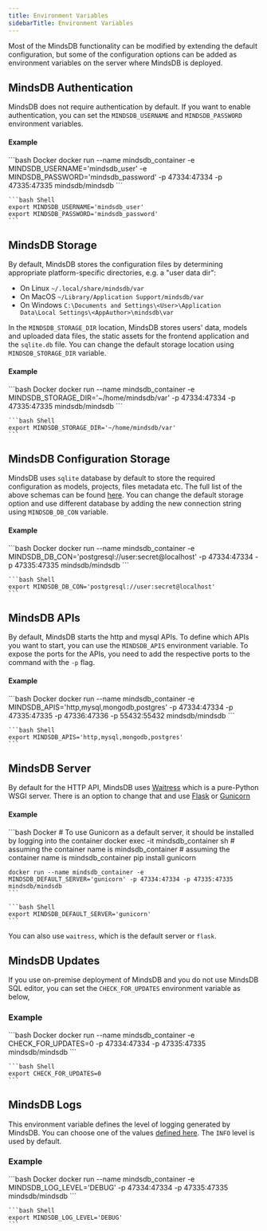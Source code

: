 ```yaml
---
title: Environment Variables
sidebarTitle: Environment Variables
---
```


Most of the MindsDB functionality can be modified by extending the default configuration, but some of the configuration options 
can be added as environment variables on the server where MindsDB is deployed.

## MindsDB Authentication

MindsDB does not require authentication by default. If you want to enable authentication, you can set the `MINDSDB_USERNAME` and `MINDSDB_PASSWORD` environment variables.

#### Example

<CodeGroup>
    ```bash Docker
    docker run --name mindsdb_container -e MINDSDB_USERNAME='mindsdb_user' -e MINDSDB_PASSWORD='mindsdb_password' -p 47334:47334 -p 47335:47335 mindsdb/mindsdb
    ```

    ```bash Shell
    export MINDSDB_USERNAME='mindsdb_user'
    export MINDSDB_PASSWORD='mindsdb_password'
    ```
</CodeGroup>

## MindsDB Storage 

By default, MindsDB stores the configuration files by determining appropriate platform-specific directories, e.g. a "user data dir": 

* On Linux `~/.local/share/mindsdb/var`
* On MacOS `~/Library/Application Support/mindsdb/var`
* On Windows `C:\Documents and Settings\<User>\Application Data\Local Settings\<AppAuthor>\mindsdb\var`

In the `MINDSDB_STORAGE_DIR` location, MindsDB stores users' data, models and uploaded data files, the static assets for the frontend application and the 
`sqlite.db` file. 
You can change the default storage location using `MINDSDB_STORAGE_DIR` variable.

#### Example

<CodeGroup>
    ```bash Docker
    docker run --name mindsdb_container -e MINDSDB_STORAGE_DIR='~/home/mindsdb/var' -p 47334:47334 -p 47335:47335 mindsdb/mindsdb
    ```

    ```bash Shell
    export MINDSDB_STORAGE_DIR='~/home/mindsdb/var'
    ```
</CodeGroup>

## MindsDB Configuration Storage 

MindsDB uses `sqlite` database by default to store the required configuration as models, projects, files metadata etc. 
The full list of the above schemas can be found [here](https://github.com/mindsdb/mindsdb/blob/main/mindsdb/interfaces/storage/db.py#L69). You can change the 
default storage option and use different database by adding the new connection string using `MINDSDB_DB_CON` variable.

#### Example

<CodeGroup>
    ```bash Docker
    docker run --name mindsdb_container -e MINDSDB_DB_CON='postgresql://user:secret@localhost' -p 47334:47334 -p 47335:47335 mindsdb/mindsdb
    ```
    
    ```bash Shell
    export MINDSDB_DB_CON='postgresql://user:secret@localhost'
    ```
</CodeGroup>

## MindsDB APIs

By default, MindsDB starts the http and mysql APIs. To define which APIs you want to start, you can use the `MINDSDB_APIS` environment variable. To expose the ports for the APIs, you need to add the respective ports to the command with the `-p` flag.

#### Example

<CodeGroup>
    ```bash Docker
    docker run --name mindsdb_container -e MINDSDB_APIS='http,mysql,mongodb,postgres' -p 47334:47334 -p 47335:47335 -p 47336:47336 -p 55432:55432 mindsdb/mindsdb
    ```

    ```bash Shell
    export MINDSDB_APIS='http,mysql,mongodb,postgres'
    ```
</CodeGroup>

## MindsDB Server

By default for the HTTP API, MindsDB uses [Waitress](https://pypi.org/project/waitress/) which is a pure-Python WSGI server. There is an option to change that 
and use [Flask](https://flask.palletsprojects.com/en/stable/) or [Gunicorn](https://gunicorn.org/)

#### Example

<CodeGroup>
    ```bash Docker
    # To use Gunicorn as a default server, it should be installed by logging into the container
    docker exec -it mindsdb_container sh  # assuming the container name is mindsdb_container  # assuming the container name is mindsdb_container
    pip install gunicorn

    docker run --name mindsdb_container -e MINDSDB_DEFAULT_SERVER='gunicorn' -p 47334:47334 -p 47335:47335 mindsdb/mindsdb
    ```

    ```bash Shell
    export MINDSDB_DEFAULT_SERVER='gunicorn'
    ```
</CodeGroup>

You can also use `waitress`, which is the default server or `flask`.

## MindsDB Updates

If you use on-premise deployment of MindsDB and you do not use MindsDB SQL editor, you can set the `CHECK_FOR_UPDATES` environment variable as below,

### Example

<CodeGroup>
    ```bash Docker
    docker run --name mindsdb_container -e CHECK_FOR_UPDATES=0 -p 47334:47334 -p 47335:47335 mindsdb/mindsdb
    ```

    ```bash Shell
    export CHECK_FOR_UPDATES=0
    ```
</CodeGroup>

## MindsDB Logs

This environment variable defines the level of logging generated by MindsDB. You can choose one of the values [defined here](https://docs.python.org/3/library/logging.html#logging-levels). The `INFO` level is used by default.

### Example

<CodeGroup>
    ```bash Docker
    docker run --name mindsdb_container -e MINDSDB_LOG_LEVEL='DEBUG' -p 47334:47334 -p 47335:47335 mindsdb/mindsdb
    ```

    ```bash Shell
    export MINDSDB_LOG_LEVEL='DEBUG'
    ```
</CodeGroup>